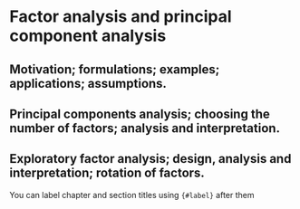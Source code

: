 # Factor analysis and principal component analysis {#fapca}

## Motivation; formulations; examples; applications; assumptions. 

## Principal components analysis; choosing the number of factors; analysis and interpretation.

## Exploratory factor analysis; design, analysis and interpretation; rotation of factors.


You can label chapter and section titles using `{#label}` after them
